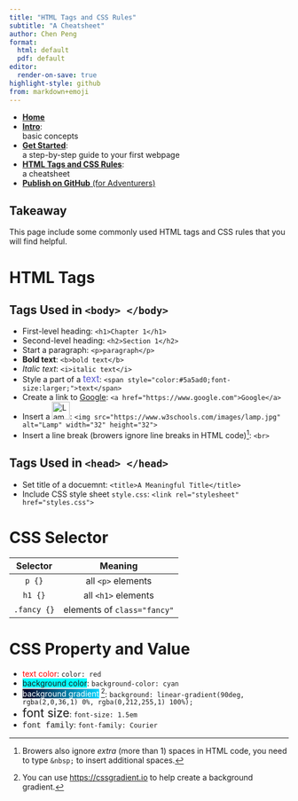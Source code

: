 ```yaml
---
title: "HTML Tags and CSS Rules"
subtitle: "A Cheatsheet"
author: Chen Peng
format: 
  html: default
  pdf: default
editor:
  render-on-save: true
highlight-style: github
from: markdown+emoji
---
```


::: {.column-margin}
* [**Home**](./)
* [**Intro**](./html-css-js-handout.html):  
  basic concepts
* [**Get Started**](./get-started.html):  
  a step-by-step guide to your first webpage
* [**HTML Tags and CSS Rules**](./cheatsheet.html):  
  a cheatsheet
* [**Publish on GitHub** (for Adventurers)](./github.html)
:::

::: {.callout-tip}

# Takeaway

This page include some commonly used HTML tags and CSS rules that you will find helpful. 
:::

# HTML Tags

## Tags Used in `<body> </body>`

* First-level heading: `<h1>Chapter 1</h1>`  
* Second-level heading: `<h2>Section 1</h2>`  
* Start a paragraph: `<p>paragraph</p>`  
* <b>Bold text</b>: `<b>bold text</b>`  
* <i>Italic text</i>: `<i>italic text</i>`  
* Style a part of a <span style="color:#5a5ad0;font-size:larger;">text</span>: `<span style="color:#5a5ad0;font-size:larger;">text</span>`  
* Create a link to <a href = "https://www.google.com">Google</a>: `<a href="https://www.google.com">Google</a>`  
* Insert a <img src="https://www.w3schools.com/images/lamp.jpg" alt="Lamp" width="32" height="32">: `<img src="https://www.w3schools.com/images/lamp.jpg" alt="Lamp" width="32" height="32">`  
* Insert a line break (browers ignore line breaks in HTML code)[^nbsp]: `<br>`  

[^nbsp]: Browers also ignore _extra_ (more than 1) spaces in HTML code, you need to type `&nbsp;` to insert additional spaces.

## Tags Used in `<head> </head>`

* Set title of a docuemnt: `<title>A Meaningful Title</title>`  
* Include CSS style sheet `style.css`: `<link rel="stylesheet" href="styles.css">`  

# CSS Selector

| Selector        |    Meaning |
|:----------:|:----------:|
| `p {}` | all `<p>` elements | 
| `h1 {}` | all `<h1>` elements | 
| `.fancy {}` | elements of `class="fancy"`| 

# CSS Property and Value

* <span style="color: red">text color</span>: `color: red`   
* <span style="background-color: cyan">background color</span>: `background-color: cyan`   
* <span style="background: linear-gradient(90deg, rgba(2,0,36,1) 0%, rgba(0,212,255,1) 100%);color: white;">background gradient</span> [^1]: `background: linear-gradient(90deg, rgba(2,0,36,1) 0%, rgba(0,212,255,1) 100%);` 
* <span style="font-size: 1.5em">font size</span>: `font-size: 1.5em` 
* <span style="font-family: Courier">font family</span>: `font-family: Courier` 

[^1]: You can use <https://cssgradient.io> to help create a background gradient.